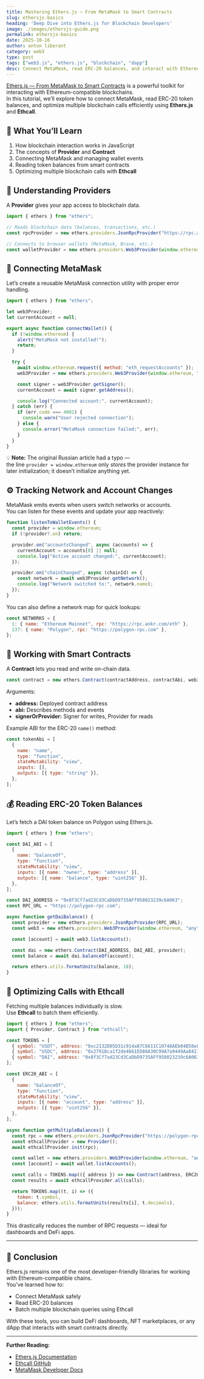 ```yaml
---
title: Mastering Ethers.js — From MetaMask to Smart Contracts
slug: ethersjs-basics
heading: 'Deep Dive into Ethers.js for Blockchain Developers'
image: ./images/ethersjs-guide.png
permalink: ethersjs-basics
date: 2025-10-16
author: anton liberant
category: web3
type: post
tags: ["web3.js", "ethers.js", "blockchain", "dapp"]
desc: Connect MetaMask, read ERC-20 balances, and interact with Ethereum smart contracts using Ethers.js and Ethcall in JavaScript.
---
```


[Ethers.js — From MetaMask to Smart Contracts](https://docs.ethers.org/) is a powerful toolkit for interacting with Ethereum-compatible blockchains.  
In this tutorial, we’ll explore how to connect MetaMask, read ERC-20 token balances, and optimize multiple blockchain calls efficiently using **Ethers.js** and **Ethcall**.

## 🧭 What You’ll Learn

1. How blockchain interaction works in JavaScript  
2. The concepts of **Provider** and **Contract**  
3. Connecting MetaMask and managing wallet events  
4. Reading token balances from smart contracts  
5. Optimizing multiple blockchain calls with **Ethcall**

## 🧩 Understanding Providers

A **Provider** gives your app access to blockchain data.

```js
import { ethers } from "ethers";

// Reads blockchain data (balances, transactions, etc.)
const rpcProvider = new ethers.providers.JsonRpcProvider("https://rpc.ankr.com/eth");

// Connects to browser wallets (MetaMask, Brave, etc.)
const walletProvider = new ethers.providers.Web3Provider(window.ethereum, "any");
```

## 🔗 Connecting MetaMask

Let’s create a reusable MetaMask connection utility with proper error handling.

```js
import { ethers } from "ethers";

let web3Provider;
let currentAccount = null;

export async function connectWallet() {
  if (!window.ethereum) {
    alert("MetaMask not installed!");
    return;
  }

  try {
    await window.ethereum.request({ method: "eth_requestAccounts" });
    web3Provider = new ethers.providers.Web3Provider(window.ethereum, "any");

    const signer = web3Provider.getSigner();
    currentAccount = await signer.getAddress();

    console.log("Connected account:", currentAccount);
  } catch (err) {
    if (err.code === 4001) {
      console.warn("User rejected connection");
    } else {
      console.error("MetaMask connection failed:", err);
    }
  }
}
```

💡 **Note:** The original Russian article had a typo —  
the line `provider = window.ethereum` only *stores* the provider instance for later initialization; it doesn’t initialize anything yet.

## ⚙️ Tracking Network and Account Changes

MetaMask emits events when users switch networks or accounts.  
You can listen for these events and update your app reactively:

```js
function listenToWalletEvents() {
  const provider = window.ethereum;
  if (!provider?.on) return;

  provider.on("accountsChanged", async (accounts) => {
    currentAccount = accounts[0] || null;
    console.log("Active account changed:", currentAccount);
  });

  provider.on("chainChanged", async (chainId) => {
    const network = await web3Provider.getNetwork();
    console.log("Network switched to:", network.name);
  });
}
```

You can also define a network map for quick lookups:

```js
const NETWORKS = {
  1: { name: "Ethereum Mainnet", rpc: "https://rpc.ankr.com/eth" },
  137: { name: "Polygon", rpc: "https://polygon-rpc.com" },
};
```

## 🧱 Working with Smart Contracts

A **Contract** lets you read and write on-chain data.

```js
const contract = new ethers.Contract(contractAddress, contractAbi, web3Provider);
```

Arguments:
- **address:** Deployed contract address  
- **abi:** Describes methods and events  
- **signerOrProvider:** Signer for writes, Provider for reads  

Example ABI for the ERC-20 `name()` method:

```js
const tokenAbi = [
  {
    name: "name",
    type: "function",
    stateMutability: "view",
    inputs: [],
    outputs: [{ type: "string" }],
  },
];
```

## 💰 Reading ERC-20 Token Balances

Let’s fetch a DAI token balance on Polygon using Ethers.js.

```js
import { ethers } from "ethers";

const DAI_ABI = [
  {
    name: "balanceOf",
    type: "function",
    stateMutability: "view",
    inputs: [{ name: "owner", type: "address" }],
    outputs: [{ name: "balance", type: "uint256" }],
  },
];

const DAI_ADDRESS = "0x8f3Cf7ad23Cd3CaDbD9735AFf958023239c6A063";
const RPC_URL = "https://polygon-rpc.com";

async function getDaiBalance() {
  const provider = new ethers.providers.JsonRpcProvider(RPC_URL);
  const web3 = new ethers.providers.Web3Provider(window.ethereum, "any");

  const [account] = await web3.listAccounts();

  const dai = new ethers.Contract(DAI_ADDRESS, DAI_ABI, provider);
  const balance = await dai.balanceOf(account);

  return ethers.utils.formatUnits(balance, 18);
}
```

## 🚀 Optimizing Calls with Ethcall

Fetching multiple balances individually is slow.  
Use **Ethcall** to batch them efficiently.

```js
import { ethers } from "ethers";
import { Provider, Contract } from "ethcall";

const TOKENS = [
  { symbol: "USDT", address: "0xc2132D05D31c914a87C6611C10748AEb04B58e8F", decimals: 6 },
  { symbol: "USDC", address: "0x2791Bca1f2de4661ED88A30C99A7a9449Aa84174", decimals: 6 },
  { symbol: "DAI", address: "0x8f3Cf7ad23Cd3CaDbD9735AFf958023239c6A063", decimals: 18 },
];

const ERC20_ABI = [
  {
    name: "balanceOf",
    type: "function",
    stateMutability: "view",
    inputs: [{ name: "account", type: "address" }],
    outputs: [{ type: "uint256" }],
  },
];

async function getMultipleBalances() {
  const rpc = new ethers.providers.JsonRpcProvider("https://polygon-rpc.com");
  const ethcallProvider = new Provider();
  await ethcallProvider.init(rpc);

  const wallet = new ethers.providers.Web3Provider(window.ethereum, "any");
  const [account] = await wallet.listAccounts();

  const calls = TOKENS.map(({ address }) => new Contract(address, ERC20_ABI).balanceOf(account));
  const results = await ethcallProvider.all(calls);

  return TOKENS.map((t, i) => ({
    token: t.symbol,
    balance: ethers.utils.formatUnits(results[i], t.decimals),
  }));
}
```

This drastically reduces the number of RPC requests — ideal for dashboards and DeFi apps.

---

## 🧾 Conclusion

Ethers.js remains one of the most developer-friendly libraries for working with Ethereum-compatible chains.  
You’ve learned how to:
- Connect MetaMask safely  
- Read ERC-20 balances  
- Batch multiple blockchain queries using Ethcall  

With these tools, you can build DeFi dashboards, NFT marketplaces, or any dApp that interacts with smart contracts directly.

---

**Further Reading:**  
- [Ethers.js Documentation](https://docs.ethers.org/)  
- [Ethcall GitHub](https://github.com/Destiner/ethcall)  
- [MetaMask Developer Docs](https://docs.metamask.io/)
